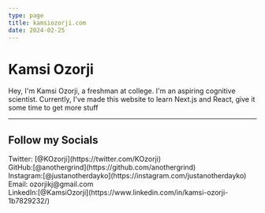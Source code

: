 ```yaml
---
type: page
title: kamsiozorji.com
date: 2024-02-25
---
```


# Kamsi Ozorji

Hey, I'm Kamsi Ozorji, a freshman at college. I'm an aspiring
cognitive scientist. Currently, I've made this website to learn
Next.js and React, give it some time to get more stuff

---

<h2> Follow my Socials </h2>

<div>Twitter: [@KOzorji](https://twitter.com/KOzorji)</div>
<div>GitHub:[@anothergrind](https://github.com/anothergrind)</div>
<div>Instagram:[@justanotherdayko](https://instagram.com/justanotherdayko)</div>
<div>Email: ozorjikj@gmail.com</div>
<div>
  LinkedIn:[@KamsiOzorji](https://www.linkedin.com/in/kamsi-ozorji-1b7829232/)
</div>
